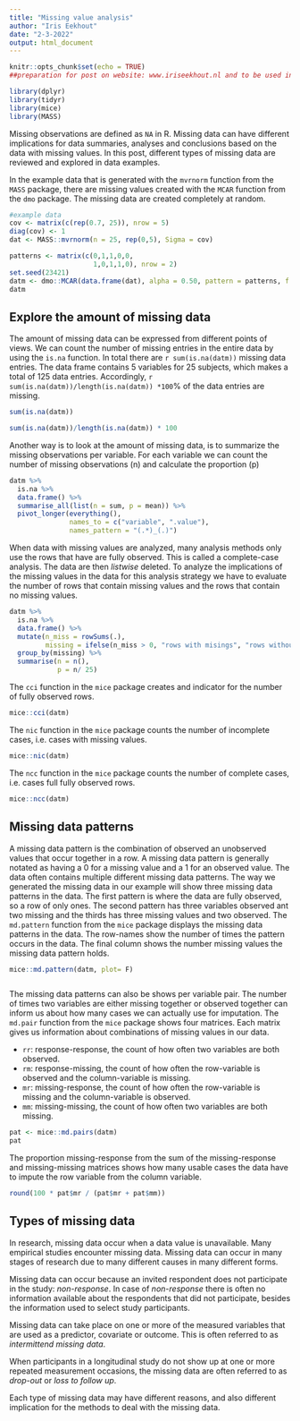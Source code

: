 ```yaml
---
title: "Missing value analysis"
author: "Iris Eekhout"
date: "2-3-2022"
output: html_document
---
```


```r
knitr::opts_chunk$set(echo = TRUE)
##preparation for post on website: www.iriseekhout.nl and to be used in workshop.

library(dplyr)
library(tidyr)
library(mice)
library(MASS)
```

Missing observations are defined as `NA` in R. Missing data can have different implications for data summaries, analyses and conclusions based on the data with missing values. In this post, different types of missing data are reviewed and explored in data examples.

In the example data that is generated with the `mvrnorm` function from the `MASS` package, there are missing values created with the  `MCAR` function from the `dmo` package. The missing data are created completely at random. 


```R
#example data 
cov <- matrix(c(rep(0.7, 25)), nrow = 5)
diag(cov) <- 1
dat <- MASS::mvrnorm(n = 25, rep(0,5), Sigma = cov)

patterns <- matrix(c(0,1,1,0,0,
                     1,0,1,1,0), nrow = 2)
set.seed(23421)
datm <- dmo::MCAR(data.frame(dat), alpha = 0.50, pattern = patterns, f = c(0.5, 0.5))
datm
```


## Explore the amount of missing data

The amount of missing data can be expressed from different points of views. We can count the number of missing entries in the entire data by using the `is.na` function. In total there are `r sum(is.na(datm))` missing data entries. The data frame contains 5 variables for 25 subjects, which makes a total of 125 data entries. Accordingly, `r sum(is.na(datm))/length(is.na(datm)) *100`% of the data entries are missing.  

```R
sum(is.na(datm))

sum(is.na(datm))/length(is.na(datm)) * 100

```

Another way is to look at the amount of missing data, is to summarize the missing observations per variable. For each variable we can count the number of missing observations (n) and calculate the proportion (p)

```R

datm %>%
  is.na %>%
  data.frame() %>%
  summarise_all(list(n = sum, p = mean)) %>%
  pivot_longer(everything(), 
               names_to = c("variable", ".value"),
               names_pattern = "(.*)_(.)")

```

When data with missing values are analyzed, many analysis methods only use the rows that have are fully observed. This is called a complete-case analysis. The data are then *listwise* deleted. To analyze the implications of the missing values in the data for this analysis strategy we have to evaluate the number of rows that contain missing values and the rows that contain no missing values.

```r

datm %>% 
  is.na %>%
  data.frame() %>%
  mutate(n_miss = rowSums(.),
         missing = ifelse(n_miss > 0, "rows with misings", "rows without missing")) %>%
  group_by(missing) %>%
  summarise(n = n(),
            p = n/ 25)


```

The `cci` function in the `mice` package creates and indicator for the number of fully observed rows. 

```r

mice::cci(datm)

```

The `nic` function in the `mice` package counts the number of incomplete cases, i.e. cases with missing values. 

```R

mice::nic(datm)
```

The `ncc` function in the `mice` package counts the number of complete cases, i.e. cases full fully observed rows.
```R
mice::ncc(datm)
```



## Missing data patterns

A missing data pattern is the combination of observed an unobserved values that occur together in a row. A missing data pattern is generally notated as having a 0 for a missing value and a 1 for an observed value. The data often contains multiple different missing data patterns. The way we generated the missing data in our example will show three missing data patterns in the data. The first pattern is where the data are fully observed, so a row of only ones. The second pattern has three variables observed ant two missing and the thirds has three missing values and two observed. The `md.pattern` function from the `mice` package displays the missing data patterns in the data. The row-names show the number of times the pattern occurs in the data. The final column shows the number missing values the missing data pattern holds. 

```r

mice::md.pattern(datm, plot= F)



``` 


The missing data patterns can also be shows per variable pair. The number of times two variables are either missing together or observed together can inform us about how many cases we can actually use for imputation. The `md.pair` function from the `mice` package shows four matrices. Each matrix gives us information about combinations of missing values in our data. 

* `rr`: response-response, the count of how often two variables are both observed.
* `rm`: response-missing, the count of how often the row-variable is observed and the column-variable is missing.
* `mr`: missing-response, the count of how often the row-variable is missing and the column-variable is observed.
* `mm`: missing-missing, the count of how often two variables are both missing. 

```r

pat <- mice::md.pairs(datm)
pat

```


The proportion missing-response from the sum of the missing-response and missing-missing matrices shows how many usable cases the data have to impute the row variable from the column variable. 

```R

round(100 * pat$mr / (pat$mr + pat$mm))

```


## Types of missing data

In research, missing data occur when a data value is unavailable. Many empirical studies encounter missing data. Missing data can occur in many stages of research due to many different causes in many different forms. 

Missing data can occur because an invited respondent does not participate in the study: *non-response*. In case of *non-response* there is often no information available about the respondents that did not participate, besides the information used to select study participants.

Missing data can take place on one or more of the measured variables that are used as a predictor, covariate or outcome. This is often referred to as *intermittend missing data*. 

When participants in a longitudinal study do not show up at one or more repeated measurement occasions, the missing data are often referred to as *drop-out* or *loss to follow up*. 

Each type of missing data may have different reasons, and also different implication for the methods to deal with the missing data. 


